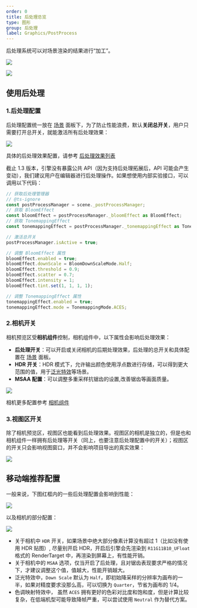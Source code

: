 ```yaml
---
order: 0
title: 后处理总览
type: 图形
group: 后处理
label: Graphics/PostProcess
---
```


后处理系统可以对场景渲染的结果进行“加工”。

<Image
  src="https://gw.alipayobjects.com/zos/OasisHub/3a50ed18-c2d4-4b33-a4e6-af79f2c273f8/2024-07-18%25252018.08.30.gif"
  figcaption="关闭后处理"
/>

<Image
  src="https://gw.alipayobjects.com/zos/OasisHub/4bd5f985-1b82-4aca-b6fa-fd521aab8f57/2024-07-18%25252018.15.30.gif"
  figcaption="开启后处理"
/>

## 使用后处理

### 1.后处理配置

后处理配置统一放在 [场景](/docs/core/scene) 面板下，为了防止性能浪费，默认**关闭总开关**，用户只需要打开总开关，就能激活所有后处理效果：

<Image src="https://gw.alipayobjects.com/zos/OasisHub/50f6a2aa-0463-4b66-b54e-edff71187077/image-20240718193530098.png" />

<Callout type="info">具体的后处理效果配置，请参考 [后处理效果列表](/docs/graphics/postProcess/effects)</Callout>

<Callout type="warning">
  截止 1.3 版本，引擎没有暴露公共 API（因为支持后处理拓展后，API
  可能会产生变动），我们建议用户在编辑器进行后处理操作。如果想使用内部实验接口，可以调用以下代码：
</Callout>

```typescript
// 获取后处理管理器
// @ts-ignore
const postProcessManager = scene._postProcessManager;
// 获取 BloomEffect
const bloomEffect = postProcessManager._bloomEffect as BloomEffect;
// 获取 TonemappingEffect
const tonemappingEffect = postProcessManager._tonemappingEffect as TonemappingEffect;

// 激活总开关
postProcessManager.isActive = true;

// 调整 BloomEffect 属性
bloomEffect.enabled = true;
bloomEffect.downScale = BloomDownScaleMode.Half;
bloomEffect.threshold = 0.9;
bloomEffect.scatter = 0.7;
bloomEffect.intensity = 1;
bloomEffect.tint.set(1, 1, 1, 1);

// 调整 TonemappingEffect 属性
tonemappingEffect.enabled = true;
tonemappingEffect.mode = TonemappingMode.ACES;
```

### 2.相机开关

相机预览区受**相机组件**控制，相机组件中，以下属性会影响后处理效果：

- **后处理开关**：可以开启或关闭相机的后期处理效果，后处理的总开关和具体配置在 [场景](/docs/core/scene) 面板。
- **HDR 开关**：HDR 模式下，允许输出颜色使用浮点数进行存储，可以得到更大范围的值，用于[泛光特效](/docs/graphics/postProcess/effects)等场景。
- **MSAA 配置**：可以调整多重采样抗锯齿的设置,改善锯齿等画面质量。

<Image src="https://gw.alipayobjects.com/zos/OasisHub/3232935d-a765-4da4-b08e-021aac61458e/image-20240718210947199.png" />

<Callout type="info">相机更多配置参考 [相机组件](/docs/graphics/camera/component)</Callout>

### 3.视图区开关

除了相机预览区，视图区也能看到后处理效果。视图区的相机是独立的，但是也和相机组件一样拥有后处理等开关（同上，也要注意后处理配置中的开关）；视图区的开关只会影响视图窗口，并不会影响项目导出的真实效果：

<Image src="https://gw.alipayobjects.com/zos/OasisHub/f9f13d02-931f-4638-af91-4a007007c99f/image-20240718193359413.png" />

## 移动端推荐配置

一般来说，下图红框内的一些后处理配置会影响到性能：

<Image src="https://gw.alipayobjects.com/zos/OasisHub/7e5e272c-fc1e-45cd-92b0-a687c58826c7/image-20240719104328198.png" />

以及相机的部分配置：

<Image src="https://gw.alipayobjects.com/zos/OasisHub/5d96cd31-2e12-43eb-8493-f8751e40eb82/image-20240719112101652.png" />

- 关于相机中 `HDR` 开关，如果场景中绝大部分像素计算没有超过 1（比如没有使用 HDR 贴图）, 尽量别开启 HDR，开启后引擎会先渲染到 `R11G11B10_UFloat` 格式的 RenderTarget 中，再渲染到屏幕上，有性能开销。
- 关于相机中的 `MSAA` 选项，仅当开启了后处理，且对锯齿表现要求严格的情况下，才建议调整这个值，值越大，性能开销越大。
- 泛光特效中，`Down Scale` 默认为 `Half`，即初始降采样的分辨率为画布的一半，如果对精度要求没那么高，可以切换为 `Quarter`，节省为画布的 1/4。
- 色调映射特效中， 虽然 `ACES` 拥有更好的色彩对比度和饱和度，但是计算比较复杂，在低端机型可能导致降帧严重，可以尝试使用 `Neutral` 作为替代方案。
